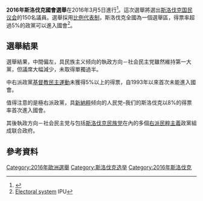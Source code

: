 {{Infobox election
|election_name = 2016年斯洛伐克国会选举
|country = 斯洛伐克
|type = 議會
|ongoing = no
|previous_election = 2012年斯洛伐克国会选举
|previous_year = 2012
|next_election = 2020年斯洛伐克國民議會選舉
|next_year = 2020
|election_date = 2016年3月5日
|seats_for_election = 所有[[国民议会_(斯洛伐克)|国民议会]]150個議員席位<br />多數派所需76個席位
|majority_seats = 150

|image1=
|leader1 = [[罗伯特·菲乔|罗伯特·菲乔]]
|leader_since1 = 1999年
|party1 = 方向－社會民主黨
|running_mate1 =
|last_election1 = 44.4%，83席  
|color1 = a71932
|seats1 = 49
|seat_change1 = {{loss}}34
|popular_vote1 =
|percentage1 = 28.3%
|swing1 = {{loss}}16.1pp

|image2= [[File:Richard_Sulík_-2011-.jpg|120x120px]]
|leader2 =  [[理查德·蘇里克|理查德·蘇里克]]
|leader_since2 = 2009年
|party2 = [[自由和团结|自由和团结]]
|alliance2 = 
|running_mate2 =
|last_election2 = 59%，11席 
|color2 = 96C82D
|seats2 = 21
|seat_change2 = {{gain}}10
|popular_vote2 =
|percentage2 =12.1%
|swing2 ={{gain}}6.2pp

|image3=
|leader3 = [[伊戈尔·马托维奇|伊戈尔·马托维奇]]
|leader_since3 = 2011年
|party3 = [[普通人與獨立人格黨|普通人與獨立人格黨]]
|alliance3 = 
|running_mate3 =
|last_election3 = 8.5%，16席
|color3 = c0d81f
|seats3 = 19
|seat_change3 = {{gain}}3
|popular_vote3 =
|percentage3 = 11.0%
|swing3 = {{gain}}2.5pp

|image4= 
|leader4 = [[安德雷·丹科|安德雷·丹科]]
|leader_since4 =
|party4 = [[斯洛伐克民族黨|斯洛伐克民族黨]]
|alliance4 = 
|running_mate4 =
|last_election4 = 4.5%, 0席
|color4 = 062751
|seats4 = 15
|seat_change4 = {{gain}}15
|popular_vote4 =
|percentage4 =8.6%
|swing4 = {{gain}}4.1pp

|image5= [[File:Marian_Kotleba.jpg|120x120px]]
|leader5 = {{le|馬里安·寇特勒巴|Marian Kotleba}}
|leader_since5 =
|party5 = {{le|人民党–我们的斯洛伐克|Kotleba – People's Party Our Slovakia}}
|alliance5 = 
|running_mate5 =
|last_election5 =1.6%，0席
|color5 = 005222
|seats5 = 14
|seat_change5 = {{gain}}14
|popular_vote5 =
|percentage5 =8.0%
|swing5 = {{gain}}6.4pp

|image6= 
|leader6 = 鮑里斯·柯拉<br>（Boris Kollár）
|leader_since6 =
|party6 = [[我们的家园|我们的家园]]<br>（Sme rodina）
|alliance6 = 
|running_mate6 =
|last_election6 = 新政党
|color6 = 0000FF
|seats6 = 11
|seat_change6 = 新政党
|popular_vote6 =
|percentage6 =6.6%
|swing6 =新政党

|image7=[[File:Béla_Bugár.jpg|120x120px]]
|leader7 = [[貝拉·布加爾|貝拉·布加爾]]
|party7 = [[橋黨|橋黨]]
|alliance7 = 
|running_mate7 =
|last_election7 = 6.9%，13席
|color7 = EC7225
|seats7 = 11
|seat_change7 = {{loss}}2
|popular_vote7 =
|percentage7 =6.5%
|swing7 ={{loss}}0.4pp

|image8=[[File:Radoslav_prochazka_zupny_pohar_na_bicykli_detom_2013_crop.jpg|120x120px]]
|leader8 = [[拉多斯拉夫·普羅哈茨卡|拉多斯拉夫·普羅哈茨卡]]
|party8 = {{le|連線 (斯洛伐克政黨)|Network (Slovak party)|連線}}
|alliance8 = 
|running_mate8 =
|last_election8 = 新政党
|color8 = 0064a7
|seats8 = 10
|seat_change8 = 新政党
|popular_vote8 =
|percentage8 =5.6%
|swing8 = 新政党

|image9= [[File:Ján_Figeľ_2011.jpg|120x120px]]
|leader9 = [[揚·費格爾|揚·費格爾]]
|party9 = [[基督教民主运动|基督教民主运动]]
|alliance9 = 
|running_mate9 =
|last_election9 = 8.8%，16席
|color9 = ffe17c
|seats9 = 0
|seat_change9 = {{loss}}16
|popular_vote9 =
|percentage9 =4.9%
|swing9 ={{loss}}3.9pp

| title              = [[斯洛伐克总理|总理]]
| posttitle          = 总理
| before_election    = [[罗伯特·菲乔|罗伯特·菲乔]]
| before_colour      =
| after_election     = [[罗伯特·菲乔|罗伯特·菲乔]]
| after_colour       =
| before_party       = 方向－社會民主黨
| after_party        = 方向－社會民主黨
<!-- map -->
| map_image         = Slovak National Council 2016.svg
| map_size          = 350px
| map_caption       = 大選後議席分布圖
}} 
'''2016年斯洛伐克國會選舉'''在2016年3月5日進行<ref>{{cite news |date=2015-11-12 |title=Prieskum: Voľby do Národnej rady sa budú konať 5. marca 2016 |url=http://spravy.pravda.sk/domace/clanok/373630-volby-den-d-ma-byt-5-marec/ |language=sk |newspaper=Pravda.sk |access-date=2015-11-12 |archive-date=2015-11-15 |archive-url=https://web.archive.org/web/20151115061004/http://spravy.pravda.sk/domace/clanok/373630-volby-den-d-ma-byt-5-marec/ |dead-url=no }}</ref>。這次選舉將選出[[斯洛伐克|斯洛伐克]][[国民议会_(斯洛伐克)|国民议会]]的150名議員。選舉採用[[比例代表制|比例代表制]]，斯洛伐克全國為一個選舉區，得票率超過5%的政黨可以進入國會<ref>[http://www.ipu.org/parline-e/reports/2285_B.htm Electoral system] {{Wayback|url=http://www.ipu.org/parline-e/reports/2285_B.htm |date=20151222113940 }} IPU</ref>。

== 選舉結果 ==
選舉結果，中間偏左，具民族主义倾向的執政方向－社会民主党雖然維持第一大黨，但議席大幅減少，未取得單獨過半。

中右派政黨[[基督教民主運動|基督教民主運動]]未獲得5%以上的得票，自1993年以來首次未能進入國會。

值得注意的是極右派政黨，具[[新納粹|新納粹]]倾向的人民党–我们的斯洛伐克以8%的得票率首次進入國會。

其後執政方向－社会民主党与包括[[斯洛伐克民族党|斯洛伐克民族党]]在內的多個[[右派民粹主義|右派民粹主義]]政黨組成联合政府。

==參考資料==
{{reflist}}

{{斯洛伐克選舉}}
[[Category:2016年歐洲選舉|Category:2016年歐洲選舉]]
[[Category:斯洛伐克选举|Category:斯洛伐克选举]]
[[Category:2016年斯洛伐克|Category:2016年斯洛伐克]]